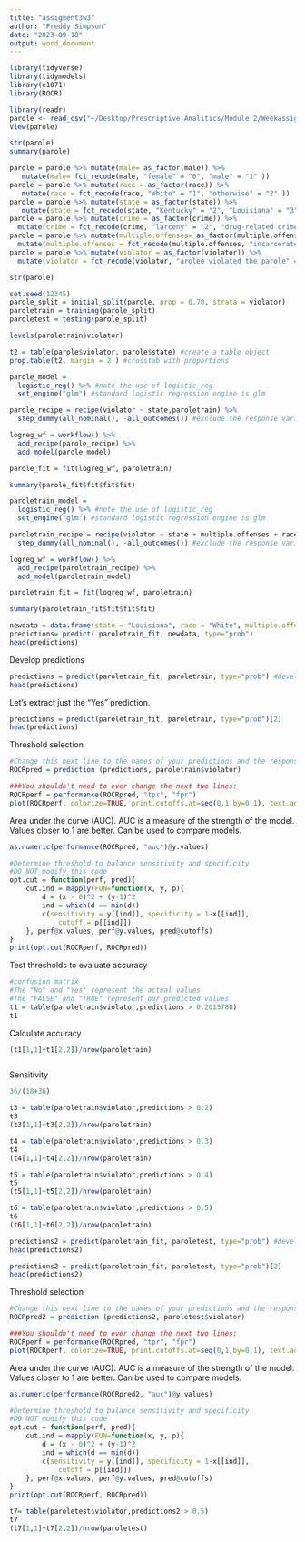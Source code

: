 ```yaml
---
title: "assigment3w3"
author: "Freddy Simpson"
date: "2023-09-18"
output: word_document
---
```


```r
library(tidyverse)
library(tidymodels)
library(e1071)
library(ROCR)
```
```r
library(readr)
parole <- read_csv("~/Desktop/Prescriptive Analitics/Module 2/Weekassignment2/parole.csv")
View(parole)
```
```r
str(parole)
summary(parole)
```

```r


parole = parole %>% mutate(male= as_factor(male)) %>% 
   mutate(male= fct_recode(male, "female" = "0", "male" = "1" )) 
parole = parole %>% mutate(race = as_factor(race)) %>% 
   mutate(race = fct_recode(race, "White" = "1", "otherwise" = "2" )) 
parole = parole %>% mutate(state = as_factor(state)) %>% 
   mutate(state = fct_recode(state, "Kentucky" = "2", "Louisiana" = "3","Virginia" = "4", "any other state" = "1"  )) 
parole = parole %>% mutate(crime = as_factor(crime)) %>% 
  mutate(crime = fct_recode(crime, "larceny" = "2", "drug-related crime" = "3","driving-related crime" = "4", "any other crime" = "1"  )) 
parole = parole %>% mutate(multiple.offenses= as_factor(multiple.offenses)) %>% 
  mutate(multiple.offenses = fct_recode(multiple.offenses, "incarcerated for multiple offenses" = "1", "otherwise" = "0" )) 
parole = parole %>% mutate(violator = as_factor(violator)) %>% 
  mutate(violator = fct_recode(violator, "arolee violated the parole" = "1", "parolee completed the parole without violation" = "0" )) 

str(parole)
```

```r
set.seed(12345)
parole_split = initial_split(parole, prop = 0.70, strata = violator)
paroletrain = training(parole_split)
paroletest = testing(parole_split)
```


```r
levels(paroletrain$violator)
```

```r
t2 = table(parole$violator, parole$state) #create a table object
prop.table(t2, margin = 2 ) #crosstab with proportions
```


```r
parole_model = 
  logistic_reg() %>% #note the use of logistic_reg
  set_engine("glm") #standard logistic regression engine is glm

parole_recipe = recipe(violator ~ state,paroletrain) %>%
  step_dummy(all_nominal(), -all_outcomes()) #exclude the response variable from being dummy converted  

logreg_wf = workflow() %>%
  add_recipe(parole_recipe) %>% 
  add_model(parole_model)

parole_fit = fit(logreg_wf, paroletrain)
```

```r
summary(parole_fit$fit$fit$fit)
```

```r
paroletrain_model = 
  logistic_reg() %>% #note the use of logistic_reg
  set_engine("glm") #standard logistic regression engine is glm

paroletrain_recipe = recipe(violator ~ state + multiple.offenses + race, paroletrain) %>%
  step_dummy(all_nominal(), -all_outcomes()) #exclude the response variable from being dummy converted  

logreg_wf = workflow() %>%
  add_recipe(paroletrain_recipe) %>% 
  add_model(paroletrain_model)

paroletrain_fit = fit(logreg_wf, paroletrain)
```

```r
summary(paroletrain_fit$fit$fit$fit)
```

```r
newdata = data.frame(state = "Louisiana", race = "White", multiple.offenses = "incarcerated for multiple offenses" )
predictions= predict( paroletrain_fit, newdata, type="prob")
head(predictions)
```
Develop predictions  
```r
predictions = predict(paroletrain_fit, paroletrain, type="prob") #develop predicted probabilities
head(predictions)
```
Let's extract just the "Yes" prediction.  
```r
predictions = predict(paroletrain_fit, paroletrain, type="prob")[2]
head(predictions)
```



Threshold selection  
```r
#Change this next line to the names of your predictions and the response variable in the training data frame
ROCRpred = prediction (predictions, paroletrain$violator) 

###You shouldn't need to ever change the next two lines:
ROCRperf = performance(ROCRpred, "tpr", "fpr")
plot(ROCRperf, colorize=TRUE, print.cutoffs.at=seq(0,1,by=0.1), text.adj=c(-0.2,1.7))
```

Area under the curve (AUC). AUC is a measure of the strength of the model. Values closer to 1 are better. Can be used to compare models.  
```r
as.numeric(performance(ROCRpred, "auc")@y.values)
```

```r
#Determine threshold to balance sensitivity and specificity
#DO NOT modify this code
opt.cut = function(perf, pred){
    cut.ind = mapply(FUN=function(x, y, p){
        d = (x - 0)^2 + (y-1)^2
        ind = which(d == min(d))
        c(sensitivity = y[[ind]], specificity = 1-x[[ind]], 
            cutoff = p[[ind]])
    }, perf@x.values, perf@y.values, pred@cutoffs)
}
print(opt.cut(ROCRperf, ROCRpred))
```
Test thresholds to evaluate accuracy  
```r
#confusion matrix
#The "No" and "Yes" represent the actual values
#The "FALSE" and "TRUE" represent our predicted values
t1 = table(paroletrain$violator,predictions > 0.2015788)
t1
```

Calculate accuracy  
```r
(t1[1,1]+t1[2,2])/nrow(paroletrain)


```
```r

```



Sensitivity
```r
36/(18+36)
```


```r
t3 = table(paroletrain$violator,predictions > 0.2)
t3
(t3[1,1]+t3[2,2])/nrow(paroletrain)
```

```r
t4 = table(paroletrain$violator,predictions > 0.3)
t4
(t4[1,1]+t4[2,2])/nrow(paroletrain)
```
```r
t5 = table(paroletrain$violator,predictions > 0.4)
t5
(t5[1,1]+t5[2,2])/nrow(paroletrain)
```


```r
t6 = table(paroletrain$violator,predictions > 0.5)
t6
(t6[1,1]+t6[2,2])/nrow(paroletrain)
```

```r
predictions2 = predict(paroletrain_fit, paroletest, type="prob") #develop predicted probabilities
head(predictions2)
```



```r
predictions2 = predict(paroletrain_fit, paroletest, type="prob")[2]
head(predictions2)
```
Threshold selection  
```r
#Change this next line to the names of your predictions and the response variable in the training data frame
ROCRpred2 = prediction (predictions2, paroletest$violator) 

###You shouldn't need to ever change the next two lines:
ROCRperf = performance(ROCRpred, "tpr", "fpr")
plot(ROCRperf, colorize=TRUE, print.cutoffs.at=seq(0,1,by=0.1), text.adj=c(-0.2,1.7))
```


Area under the curve (AUC). AUC is a measure of the strength of the model. Values closer to 1 are better. Can be used to compare models.  
```r
as.numeric(performance(ROCRpred2, "auc")@y.values)
```


```r
#Determine threshold to balance sensitivity and specificity
#DO NOT modify this code
opt.cut = function(perf, pred){
    cut.ind = mapply(FUN=function(x, y, p){
        d = (x - 0)^2 + (y-1)^2
        ind = which(d == min(d))
        c(sensitivity = y[[ind]], specificity = 1-x[[ind]], 
            cutoff = p[[ind]])
    }, perf@x.values, perf@y.values, pred@cutoffs)
}
print(opt.cut(ROCRperf, ROCRpred))
```
```r
t7= table(paroletest$violator,predictions2 > 0.5)
t7
(t7[1,1]+t7[2,2])/nrow(paroletest)
```
